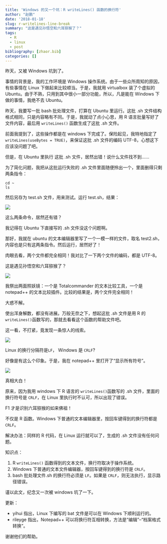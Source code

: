 ```yaml
---
title: 'Windows 的又一个坑：R writeLines() 函数的换行符'
author: "赵鹏"
date: '2018-01-18'
slug: r-writelines-line-break
summary: "这是遇见孙悟空和六耳猕猴了？"
tags:
  - R
  - linux
  - post
bibliography: [zhaor.bib]
categories: []
---
```






昨天，又被 Windows 坑到了。

事情的背景是，我的工作环境是 Windows 操作系统。由于一些众所周知的原因，有些事情在 Linux 下做起来比较顺当。于是，我就用 virtualbox 装了个虚拟的 Ubuntu。由于不熟，只用到其中很小一部分功能，所以，凡是能在 Windows 下做的事情，我绝不去 Ubuntu。

昨天，我要写一批 bash 批处理文件，打算在 Ubuntu 里运行。这批 .sh 文件结构格式相同，只是内容略有不同。于是，我就动了点小心思，用 R 语言批量写好了文件内容，最后用 `writeLines()` 函数生成了这批 .sh 文件。

前面我提到了，这些操作都是在 windows 下完成了。保险起见，我特地指定了 `writeLines(useBytes = TRUE)`，来保证这批 .sh 文件的编码 UTF-8，心想这下应该没问题了吧。

但是，在 Ubuntu 里执行 这批 .sh 文件，居然出错！说什么文件找不到......

为了简化问题，我把从这批运行失败的 .sh 文件里面随便拎出一个，里面删得只剩两条指令：

```
cd ~
ls
```

然后另存为 test.sh 文件，用来测试。运行 test.sh，结果：

![](https://steemitimages.com/0x0/https://github.com/pzhaonet/keller/raw/master/figtemp/2018-01-17_153445.jpg)

这么两条命令，居然还有错？

我记得在 Ubuntu 下直接写的 .sh 文件没这个问题啊。

那好，我就在 ubuntu 的文本编辑器里写了一个一模一样的文件，取名 test2.sh，内容也是只有这两条指令。然后运行，居然好了！

肉眼去看，两个文件都完全相同！我对比了一下两个文件的编码，都是 UTF-8。

这是遇见孙悟空和六耳猕猴了？

![](https://steemitimages.com/0x0/https://github.com/pzhaonet/keller/raw/master/figtemp/2018-01-17_153646.jpg)

我祭出两面照妖镜：一个是 Totalcommander 的文本比较工具，一个是 notepad++ 的文本比较插件。比较的结果是，两个文件完全相同！

大惑不解。

使出浑身解数，都没有进展。万般无奈之下，想起这批 .sh 文件是用 R 的 `writeLines()`函数写的，那就去看看这个函数的帮助文件吧。

这一看，不打紧，竟发现一条惊人的线索。

![](https://steemitimages.com/0x0/https://github.com/pzhaonet/keller/raw/master/figtemp/2018-01-17-001.jpg)

Linux 的换行分隔符是`LF`， Windows 是 `CRLF`?

好像是有这么个印象。于是，我在 notepad++ 里打开了“显示所有符号”。

![](https://steemitimages.com/0x0/https://github.com/pzhaonet/keller/raw/master/figtemp/2018-01-17_153657.jpg)

真相大白！


原来，因为我用 windows 下 R 语言的 `writeLines()`函数写的 .sh 文件，里面的换行符号是 `CRLF`，在 Linux 里执行时不认可，所以出现了错误。

F1 才是识别六耳猕猴的如来佛祖！

不仅是 R 函数。Windows 下普通的文本编辑器里，按回车键得到的换行符都是 `CRLF`。

解决办法：同样的 R 代码，在 Linux 运行就可以了，生成的 .sh 文件没有任何问题。

知识点：

1. R `writeLines()` 函数得到的文本文件，换行符取决于操作系统。
2. Windows 下普通的文本文件编辑器，按回车键得到的换行符是 `CRLF`。
3. bash 批处理文件.sh 的换行符必须是 `LF`。如果是 `CRLF`，则无法执行，显示路径错误。


谨以此文，纪念又一次被 windows 坑了一下。

更新：

- yihui 指出，Linux 下编写的 bat 文件是可以在 Windows 下顺利运行的。
- rileyge 指出，Notepad++ 可以将换行符互相转换，方法是“编辑”--“档案格式转换”。

谢谢他们的帮助。

